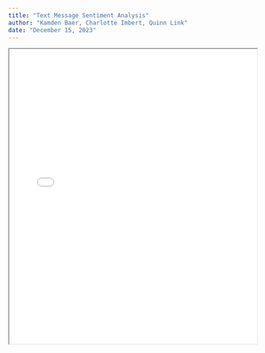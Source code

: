 ```yaml
---
title: "Text Message Sentiment Analysis"
author: "Kamden Baer, Charlotte Imbert, Quinn Link"
date: "December 15, 2023"
---
```


<iframe src="docs/text.pdf" width="100%" height="600px">

</iframe>
